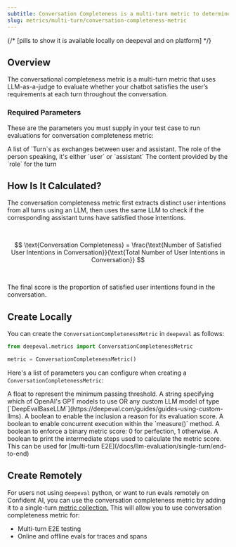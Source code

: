 ```yaml
---
subtitle: Conversation Completeness is a multi-turn metric to determine if a conversation is complete.
slug: metrics/multi-turn/conversation-completeness-metric
---
```


{/* [pills to show it is available locally on deepeval and on platform] */}

## Overview

The conversational completeness metric is a multi-turn metric that uses LLM-as-a-judge to evaluate whether your chatbot satisfies the user’s requirements at each turn throughout the conversation.

### Required Parameters

These are the parameters you must supply in your test case to run evaluations for conversation completeness metric:

<ParamField path="turns" type="list of Turn" required>
  A list of `Turn`s as exchanges between user and assistant.
  <Card title="Parameters of `Turn`:">
    <ParamField path="role" type="user | assistant" required>
      The role of the person speaking, it's either `user` or `assistant`
    </ParamField>
    <ParamField path="content" type="string" required>
      The content provided by the `role` for the turn
    </ParamField>
  </Card>
</ParamField>

## How Is It Calculated?

The conversation completeness metric first extracts distinct user intentions from all turns using an LLM, then uses the same LLM to check if the corresponding assistant turns have satisfied those intentions.

<br />

$$
\text{Conversation Completeness} = \frac{\text{Number of Satisfied User Intentions in Conversation}}{\text{Total Number of User Intentions in Conversation}}
$$

<br />

The final score is the proportion of satisfied user intentions found in the conversation.

## Create Locally

You can create the `ConversationCompletenessMetric` in `deepeval` as follows:

```python
from deepeval.metrics import ConversationCompletenessMetric

metric = ConversationCompletenessMetric()
```

Here's a list of parameters you can configure when creating a `ConversationCompletenessMetric`:

<ParamField path="threshold" type="number" default={0.5}>
  A float to represent the minimum passing threshold.
</ParamField>
<ParamField path="model" type="string | Object" default="gpt-4.1">
  A string specifying which of OpenAI's GPT models to use OR any custom LLM
  model of type
  [`DeepEvalBaseLLM`](https://deepeval.com/guides/guides-using-custom-llms).
</ParamField>
<ParamField path="include_reason" type="boolean" default={"true"}>
  A boolean to enable the inclusion a reason for its evaluation score.
</ParamField>
<ParamField path="async_mode" type="boolean" default={"true"}>
  A boolean to enable concurrent execution within the `measure()` method.
</ParamField>
<ParamField path="strict_mode" type="boolean" default={"false"}>
  A boolean to enforce a binary metric score: 0 for perfection, 1 otherwise.
</ParamField>
<ParamField path="verbose_mode" type="boolean" default={"false"}>
  A boolean to print the intermediate steps used to calculate the metric score.
</ParamField>

<Success>
  This can be used for [multi-turn
  E2E](/docs/llm-evaluation/single-turn/end-to-end)
</Success>

## Create Remotely

For users not using `deepeval` python, or want to run evals remotely on Confident AI, you can use the conversation completeness metric by adding it to a single-turn [metric collection.](/metrics/metric-collections) This will allow you to use conversation completeness metric for:

- Multi-turn E2E testing
- Online and offline evals for traces and spans
